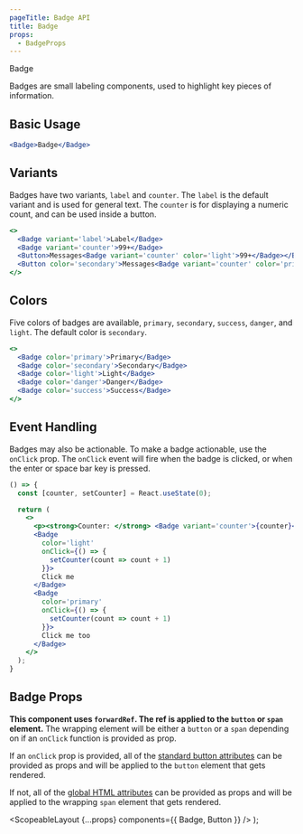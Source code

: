 ```yaml
---
pageTitle: Badge API
title: Badge
props:
  - BadgeProps
---
```



<DocsHeading to="/design/badges/" type="design">
  Badge
</DocsHeading>

Badges are small labeling components, used to highlight key pieces of information.

## Basic Usage

```.jsx
<Badge>Badge</Badge>
```

## Variants

Badges have two variants, `label` and `counter`. The `label` is the default variant and is used for general text.
The `counter` is for displaying a numeric count, and can be used inside a button.

```.jsx
<>
  <Badge variant='label'>Label</Badge>
  <Badge variant='counter'>99+</Badge>
  <Button>Messages<Badge variant='counter' color='light'>99+</Badge></Button>
  <Button color='secondary'>Messages<Badge variant='counter' color='primary'>99+</Badge></Button>
</>
```

## Colors

Five colors of badges are available, `primary`, `secondary`, `success`, `danger`, and `light`. The default color is `secondary`.

```.jsx
<>
  <Badge color='primary'>Primary</Badge>
  <Badge color='secondary'>Secondary</Badge>
  <Badge color='light'>Light</Badge>
  <Badge color='danger'>Danger</Badge>
  <Badge color='success'>Success</Badge>
</>
```

## Event Handling

Badges may also be actionable. To make a badge actionable, use the `onClick` prop.
The `onClick` event will fire when the badge is clicked, or when the enter or space bar key is pressed.

```.jsx
() => {
  const [counter, setCounter] = React.useState(0);

  return (
    <>
      <p><strong>Counter: </strong> <Badge variant='counter'>{counter}</Badge></p>
      <Badge
        color='light'
        onClick={() => {
          setCounter(count => count + 1)
        }}>
        Click me
      </Badge>
      <Badge
        color='primary'
        onClick={() => {
          setCounter(count => count + 1)
        }}>
        Click me too
      </Badge>
    </>
  );
}
```

## Badge Props

**This component uses `forwardRef`. The ref is applied to the `button` or `span` element.** The wrapping element will be either a `button` or a `span` depending on if an `onClick` function is provided as prop.

If an `onClick` prop is provided, all of the [standard button attributes](https://developer.mozilla.org/en-US/docs/Web/HTML/Element/button) can be provided as props and will be applied to the `button` element that gets rendered.

If not, all of the [global HTML attributes](https://developer.mozilla.org/en-US/docs/Web/HTML/Global_attributes) can be provided as props and will be applied to the wrapping `span` element that gets rendered.

<BadgeProps />

  <ScopeableLayout {...props} components={{ Badge, Button }} />
);
